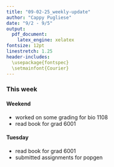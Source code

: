 ```yaml
---
title: "09-02-25_weekly-update"
author: "Cappy Pugliese"
date: "9/2 - 9/5"
output: 
  pdf_document:
    latex_engine: xelatex
fontsize: 12pt
linestretch: 1.25
header-includes:
  \usepackage{fontspec}
  \setmainfont{Courier}
---
```


### This week
#### Weekend
- worked on some grading for bio 1108
- read book for grad 6001

#### Tuesday
- read book for grad 6001
- submitted assignments for popgen